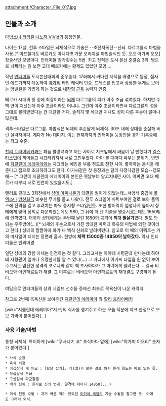 attachment:/Character_File_017.jpg


== 인물과 소개 ==
[[마법소녀 리리컬 나노하 ViVid]]의 등장인물. 

나이는 17살, 전투 스타일은 뇌제식으로 기술은 --초전자폭탄--신뇌. 다르그륜식 마법을 사용.[* 미드칠더도 베르카도 아니다!!! 가문 오리지널 마법술식인 듯. 오오 아가씨 오오] 창술사인 모양이다. 인터미들 참가횟수는 5번. 최고 전적은 도시 본선 준결승 3위. 덤으로 뇌'''제'''라는 걸 보면 고대 베르카에는 황제도 있었던 모양....

작년 [[인터미들]] 도시본선대회의 준우승자. 17화에서 커다란 저택을 배경으로 등장, 집사인 에드가까지 대동하여 [[아가씨]] 타입 캐릭터 인증. 드레스를 입고서 상당한 무게로 보이는 덤벨컬을 가볍게 하는 것으로 [[내장형 근육]] 능력자 인증.

베르카 시대의 왕 중에 최강이라는 [[뇌제]] 다르그륜의 피가 아주 조금 섞여있다. 하지만 수백 년이 지났는데 아주 조금이라도 어니냐. 그런데 아주 조금이라면서 다르그륜의 성을 그대로 물려받았다는 건 대단한 거다. 솔직히 몇 세대만 지나도 성이 다른 후손이 얼마나 많은데. 

격투스타일은 다르그륜. 마법식은 뇌제의 후손답게 뇌제식. 30초 내에 상대를 순살해 버린 실력자이다. 게다가 No 대미지. 이는 현재까지의 인터미들 등장인물 경기 기록중에는 최고 수준. 

[[할리 트라이베카]]과는 폐품 불량녀라고 까는 사이로 지크앞에서 싸움이 날 뻔했다가 [[엘스 타스민]]이 끼어들고 시끄러워져서 서로 그만두었다. 아마 볼 때마다 싸우는 분위기. 반면에 [[지클린데 에레미아]]와는 지크라는 애칭을 부를 정도로 친한 사이. 좋아하는 음식을 해준다고 집으로 초대하려고도 한다. 아가씨같은 첫 등장과는 달리 다정다감한 모습--갭모에-- [* 그런데 지클린데 에레미아와 본인은 옛날부터 알고지내던 사이. 어쩌면 고대 베르카 때부터 서로 인연이 있었을지도.]

엘리트 클래스 3회전에서 [[샹테 아피니온]]과 대결을 벌이게 되었는데...서양식 중갑에 [[폴액스]]나 [[방천화극]] 비슷한 무기를 들고 나왔다. 전투 스타일이 마력부여인 걸로 보아 폴액스에 전격을 걸고 후려치는 파워 중시형 스타일인듯. 또한 방어력이 엄청나게 높아서 샹테에게 맞아 장외로 다운되었는데도 980, 그 뒤에 더 센 기술을 명중시켰는데도 1650밖에 안깎였다. 더욱이 샹테에게는 두번째 날린 1650의 공격이 '''최대 필살기'''였다. 말도 안되는 우주방어(...)[* 뇌제의 후손으로서 가진 방대한 마력과 특유의 마법에 의한 것이라고 한다.] 샹테의 짤짤이에 화가 나 백식 신뢰로 날려버렸다. 참고로 이 때의 이펙트는 거의 미사일이 터지는 장면과 흡사. 한방에 '''체력 15000중 14850이 날아갔다.''' 역시 인터미들은 인외마경.

일단 샹테의 강함 자체는 인정하는 것 같다. 그러고서는 하야테 사령관과 만나는데 하야테 사령관이 얼마나 유명한지를 알 수 있다(...) 그 파티에서 아가씨 타입을 원 없이 보여주고서는 얌전한 성격의 코로니와 같이 책 조사하다가 그 마녀에게 말려든다.... 결국 비비오와 아인하르트가 해결. 그 이후로는 비비오와 아인하르트의 재대결도 구경하게 된다.

여담으로 인터미들의 상위 네임드 선수들 중에선 최초로 목욕신이 나온 캐릭터.

참고로 2번째 목욕신을 보여준건 [[지클린데 에레미아]] 와 [[할리 트라이베카]]

[wiki:"지클린데 에레미아"지크]의 식사를 챙겨주고 하는 모습 덕분에 지크 한정으로 보모 기믹이 붙어있다(...)

=== 사용 기술/마법 ===
통칭 뇌제식. 특이하게 [wiki:"쿠사나기 쿄" 초식마다 앞에] [wiki:"야가미 이오리" 숫자가 붙어있다.] 
 * 사식 순광
 * 육식 뇌정
 * 이십삼식 개 인교 : [칼날 잡기]. 개(改)가 붙는 걸로 봐서 원래 용도는 따로 있는 듯.
 * 육십팔식 두쇄
 * 구십일식 파군참멸
 * 백식 신뢰 : 한자로 신의 번개. 일격에 데미지 14850(...)

 * 외식 천동 수월 : 과거 싸운 적이 있었던 [[미카야 세벨]]의 기술 수월을 참고한 듯. 아마도 그래서 외식.
